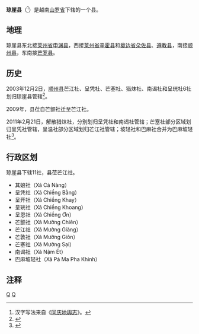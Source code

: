 {{Infobox Settlement
|name                   = 琼崖县
|settlement_type        = 县
|official_name          = 
|other_name             = 
|native_name            = {{lang|vi|Huyện Quỳnh Nhai}}
|nickname               = 
|motto                  = 
|image_skyline          = Chiềng Ơn, Quỳnh Nhai, Sơn La, Vietnam - panoramio.jpg
|imagesize              = 
|image_caption          = 
|image_flag             = 
|flag_size              = 
|image_seal             = 
|seal_size              = 
|image_shield           = 
|shield_size            = 
|image_blank_emblem     = 
|blank_emblem_size      = 
|image_map              = {{Infobox mapframe|frame-width=250|zoom=10}}
|mapsize                = 
|map_caption            = 
|image_map1             = 
|mapsize1               = 
|map_caption1           = 
|pushpin_map            = Vietnam
|pushpin_label_position = bottom
|pushpin_map_caption    = 
|pushpin_map1           = 
|pushpin_label_position1= 
|pushpin_map_caption1   = 
|subdivision_type       = 国家
|subdivision_name       = {{flag|Vietnam}}
|subdivision_type1      = [[越南行政区划|省]]
|subdivision_name1      = [[山罗省|山罗省]]
|subdivision_type2      = 行政区划
|subdivision_name2      = 11社
|subdivision_type3      = 
|subdivision_name3      = 
|seat_type              = 县莅
|seat                   = {{link-vi|芒江社|Mường Giàng}}
|government_type        = 
|leader_title           = 
|leader_name            = 
|leader_title1          = 
|leader_name1           = 
|established_title      = 
|established_date       = 
|area_magnitude         = 
|unit_pref              = 
|area_footnotes         = 
|area_total_km2         = 1049.07
|area_land_km2          = 
|area_water_km2         = 
|area_water_percent     = 
|area_urban_km2         = 
|area_metro_km2         = 
|population_as_of       = 2019年
|population_footnotes   = 
|population_note        = 
|population_total       = 64020
|population_density_km2 = auto
|population_metro             = 
|population_density_metro_km2 = 
|population_urban             = 
|population_density_urban_km2 = 
|timezone               = [[越南标准时间|越南标准时间]]
|utc_offset             = +7
|elevation_footnotes    = 
|elevation_m            = 
|coor_type              = 
|coordinates            = 
|postal_code_type       = 
|postal_code            = 
|area_code              = 
|website                = [https://quynhnhai.sonla.gov.vn 琼崖县电子信息门户网站]
|footnotes              = 
}}
'''琼崖县'''（{{vie|v='''Huyện Quỳnh Nhai'''|hn=縣瓊崖}}<ref>汉字写法来自《[[同庆地舆志|同庆地舆志]]》。</ref>）是越南[[山罗省|山罗省]]下辖的一个县。

==地理==
琼崖县东北接[[莱州省|莱州省]][[申渊县|申渊县]]，西接[[莱州省|莱州省]][[辛霍县|辛霍县]]和[[奠边省|奠边省]][[朵佐县|朵佐县]]、[[遵教县|遵教县]]，南接[[顺州县|顺州县]]，东南接[[芒罗县|芒罗县]]。

==历史==
2003年12月2日，[[顺州县|顺州县]]芒江社、呈凭社、芒塞社、猎㶬社、南谒社和呈珖社6社划归琼崖县管辖<ref>{{Cite web |url=https://thuvienphapluat.vn/van-ban/Bat-dong-san/Nghi-dinh-148-2003-ND-CP-thanh-lap-huyen-Sop-Cop-dieu-chinh-dia-gioi-hanh-chinh-huyen-Thuan-Chau-Quynh-Nhai-tinh-Son-La-6270.aspx |title=Nghị định 148/2003/NĐ-CP về việc thành lập huyện Sốp Cộp và điều chỉnh địa giới hành chính các huyện Thuận Châu, Quỳnh Nhai, tỉnh Sơn La |access-date=2020-05-04 |archive-date=2020-04-01 |archive-url=https://web.archive.org/web/20200401173619/https://thuvienphapluat.vn/van-ban/Bat-dong-san/Nghi-dinh-148-2003-ND-CP-thanh-lap-huyen-Sop-Cop-dieu-chinh-dia-gioi-hanh-chinh-huyen-Thuan-Chau-Quynh-Nhai-tinh-Son-La-6270.aspx |dead-url=no }}</ref>。

2009年，县莅自芒颤社迁至芒江社。

2011年2月21日，解散猎㶬社，分别划归呈凭社和南谒社管辖；芒塞社部分区域划归呈凭社管辖，呈温社部分区域划归芒江社管辖；坡轻社和巴麻社合并为巴麻坡轻社<ref>{{Cite web |url=https://thuvienphapluat.vn/van-ban/Bo-may-hanh-chinh/Nghi-quyet-10-NQ-CP-giai-the-xa-dieu-chinh-dia-gioi-hanh-chinh-119031.aspx |title=Nghị quyết 10/NQ-CP năm 2011 về giải thể xã, điều chỉnh địa giới hành chính xã và thành lập xã mới thuộc huyện Quỳnh Nhai, tỉnh Sơn La do Chính phủ ban hành |access-date=2020-05-04 |archive-date=2020-01-31 |archive-url=https://web.archive.org/web/20200131044657/https://thuvienphapluat.vn/van-ban/Bo-may-hanh-chinh/Nghi-quyet-10-NQ-CP-giai-the-xa-dieu-chinh-dia-gioi-hanh-chinh-119031.aspx |dead-url=no }}</ref>。

==行政区划==
琼崖县下辖11社，县莅芒江社。
*其娘社（Xã Cà Nàng）
*呈凭社（Xã Chiềng Bằng）
*呈开社（Xã Chiềng Khay）
*呈珖社（Xã Chiềng Khoang）
*呈恩社（Xã Chiềng Ơn）
*芒颤社（Xã Mường Chiên）
*芒江社（Xã Mường Giàng）
*芒敦社（Xã Mường Giôn）
*芒塞社（Xã Mường Sại）
*南谒社（Xã Nậm Ét）
*巴麻坡轻社（Xã Pá Ma Pha Khinh）

==注释==
{{reflist}}
{{山罗省行政区划}}
{{越南西北部之县市镇区域划分}}

[[Category:越南县份|Q]]
[[Category:山罗省|Q]]